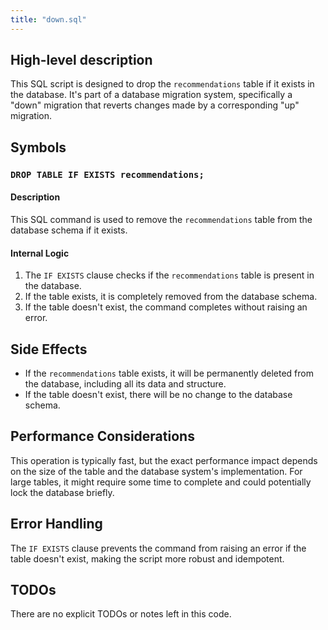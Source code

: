 ```yaml
---
title: "down.sql"
---
```


## High-level description
This SQL script is designed to drop the `recommendations` table if it exists in the database. It's part of a database migration system, specifically a "down" migration that reverts changes made by a corresponding "up" migration.

## Symbols

### `DROP TABLE IF EXISTS recommendations;`
#### Description
This SQL command is used to remove the `recommendations` table from the database schema if it exists.

#### Internal Logic
1. The `IF EXISTS` clause checks if the `recommendations` table is present in the database.
2. If the table exists, it is completely removed from the database schema.
3. If the table doesn't exist, the command completes without raising an error.

## Side Effects
- If the `recommendations` table exists, it will be permanently deleted from the database, including all its data and structure.
- If the table doesn't exist, there will be no change to the database schema.

## Performance Considerations
This operation is typically fast, but the exact performance impact depends on the size of the table and the database system's implementation. For large tables, it might require some time to complete and could potentially lock the database briefly.

## Error Handling
The `IF EXISTS` clause prevents the command from raising an error if the table doesn't exist, making the script more robust and idempotent.

## TODOs
There are no explicit TODOs or notes left in this code.